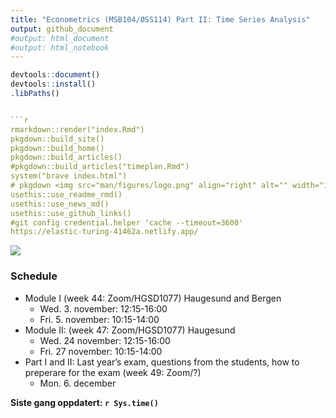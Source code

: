 ```yaml
---
title: "Econometrics (MSB104/ØSS114) Part II: Time Series Analysis"
output: github_document
#output: html_document
#output: html_notebook
---
```


```r
devtools::document()
devtools::install()
.libPaths()


```r
rmarkdown::render("index.Rmd")
pkgdown::build_site()
pkgdown::build_home()
pkgdown::build_articles()
#pkgdown::build_articles("timeplan.Rmd")
system("brave index.html")
# pkgdown <img src="man/figures/logo.png" align="right" alt="" width="120" />
usethis::use_readme_rmd()
usethis::use_news_md()
usethis::use_github_links()
#git config credential.helper 'cache --timeout=3600'
https://elastic-turing-41462a.netlify.app/
```

![](man/figures/ts.jpg)

### Schedule

- Module I (week 44: Zoom/HGSD1077) Haugesund and Bergen
	- Wed. 3. november: 12:15-16:00
	- Fri. 5. november: 10:15-14:00
- Module II: (week 47: Zoom/HGSD1077) Haugesund
  	- Wed. 24 november: 12:15-16:00
	- Fri. 27 november: 10:15-14:00
- Part I and II: Last year's exam, questions from the students, how to preperare for the exam (week 49: Zoom/?) 
  - Mon. 6. december
  
**Siste gang oppdatert: `r Sys.time()`**

